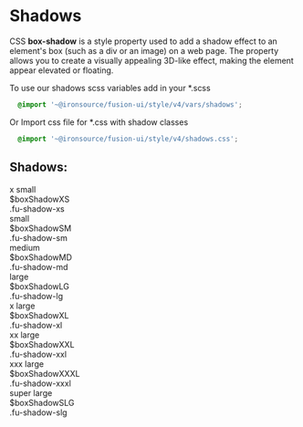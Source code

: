 
<Meta title="Styleguide/V4/Shadows"/>

# Shadows

CSS **box-shadow** is a style property used to add a shadow effect to an element's box (such as a div or an image) on a web page. The property allows you to create a visually appealing 3D-like effect, making the element appear elevated or floating.

To use our shadows scss variables add in your *.scss
```css
  @import '~@ironsource/fusion-ui/style/v4/vars/shadows';
```
Or Import css file for *.css with shadow classes
```css
  @import '~@ironsource/fusion-ui/style/v4/shadows.css';
```

## Shadows:
<div class="sb-unstyled">
    <div class="fu-shadow-examples">
        <div class="fu-shadow-example fu-shadow-xs">
            <div class="font-v4-subtitle-2">x small</div>
            <div>$boxShadowXS</div>
            <div>.fu-shadow-xs</div>
        </div>
        <div class="fu-shadow-example fu-shadow-sm">
            <div class="font-v4-subtitle-2">small</div>
            <div>$boxShadowSM</div>
            <div>.fu-shadow-sm</div>
        </div>
        <div class="fu-shadow-example fu-shadow-md">
            <div class="font-v4-subtitle-2">medium</div>
            <div>$boxShadowMD</div>
            <div>.fu-shadow-md</div>
        </div>
        <div class="fu-shadow-example fu-shadow-lg">
            <div class="font-v4-subtitle-2">large</div>
            <div>$boxShadowLG</div>
            <div>.fu-shadow-lg</div>
        </div>
        <div class="fu-shadow-hr"></div>
        <div class="fu-shadow-example fu-shadow-xl">
            <div class="font-v4-subtitle-2">x large</div>
            <div>$boxShadowXL</div>
            <div>.fu-shadow-xl</div>
        </div>
        <div class="fu-shadow-example fu-shadow-xxl">
            <div class="font-v4-subtitle-2">xx large</div>
            <div>$boxShadowXXL</div>
            <div>.fu-shadow-xxl</div>
        </div>
        <div class="fu-shadow-example fu-shadow-xxxl">
            <div class="font-v4-subtitle-2">xxx large</div>
            <div>$boxShadowXXXL</div>
            <div>.fu-shadow-xxxl</div>
        </div>
        <div class="fu-shadow-example fu-shadow-slg">
            <div class="font-v4-subtitle-2">super large</div>
            <div>$boxShadowSLG</div>
            <div>.fu-shadow-slg</div>
        </div>
    </div>
</div>


